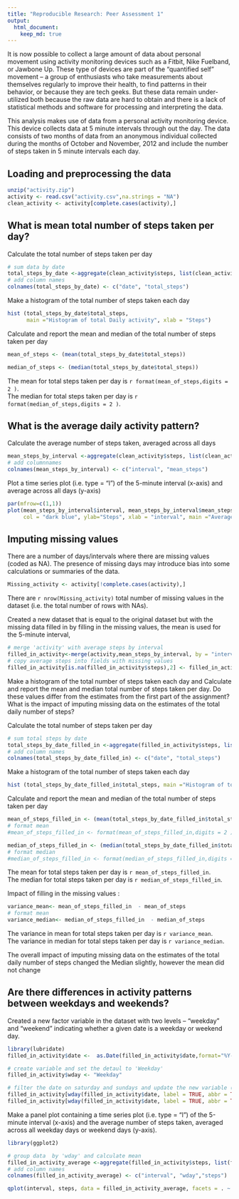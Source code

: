 ```yaml
---
title: "Reproducible Research: Peer Assessment 1"
output: 
  html_document:
    keep_md: true
---
```


It is now possible to collect a large amount of data about personal movement using activity monitoring devices such as a Fitbit, Nike Fuelband, or Jawbone Up. These type of devices are part of the “quantified self” movement – a group of enthusiasts who take measurements about themselves regularly to improve their health, to find patterns in their behavior, or because they are tech geeks. But these data remain under-utilized both because the raw data are hard to obtain and there is a lack of statistical methods and software for processing and interpreting the data.

This analysis makes use of data from a personal activity monitoring device. This device collects data at 5 minute intervals through out the day. The data consists of two months of data from an anonymous individual collected during the months of October and November, 2012 and include the number of steps taken in 5 minute intervals each day.

## Loading and preprocessing the data
```r
unzip("activity.zip")
activity <- read.csv("activity.csv",na.strings = "NA")
clean_activity <- activity[complete.cases(activity),]
```


## What is mean total number of steps taken per day?

Calculate the total number of steps taken per day
```r
# sum data by date 
total_steps_by_date <-aggregate(clean_activity$steps, list(clean_activity$date), FUN = sum)
# add column names
colnames(total_steps_by_date) <- c("date", "total_steps")
```

Make a histogram of the total number of steps taken each day
```r
hist (total_steps_by_date$total_steps, 
      main ="Histogram of total Daily activity", xlab = "Steps")
```



Calculate and report the mean and median of the total number of steps taken per day
```r
mean_of_steps <- (mean(total_steps_by_date$total_steps))

median_of_steps <- (median(total_steps_by_date$total_steps))
```

The mean for total steps taken per day is `r format(mean_of_steps,digits = 2 )`.  
The median for total steps taken per day is `r format(median_of_steps,digits = 2 )`.


## What is the average daily activity pattern?

Calculate the average number of steps taken, averaged across all days

```r
mean_steps_by_interval <-aggregate(clean_activity$steps, list(clean_activity$interval), FUN = mean)
# add columnnames
colnames(mean_steps_by_interval) <- c("interval", "mean_steps")
```

Plot a time series plot (i.e. type = "l") of the 5-minute interval (x-axis) and average across all days (y-axis)

```r
par(mfrow=c(1,1)) 
plot(mean_steps_by_interval$interval, mean_steps_by_interval$mean_steps, type="l", 
     col = "dark blue", ylab="Steps", xlab = "interval", main ="Average activity")
```

## Imputing missing values

There are a number of days/intervals where there are missing values (coded as NA). The presence of missing days may introduce bias into some calculations or summaries of the data.
```r
Missing_activity <- activity[!complete.cases(activity),]
```

There are  `r nrow(Missing_activity)` total number of missing values in the dataset (i.e. the total number of rows with NAs).  


Created a new dataset that is equal to the original dataset but with the missing data filled in by filling in the missing values, the mean is used for the 5-minute interval, 
```r
# merge 'activity' with average steps by interval
filled_in_activity<-merge(activity,mean_steps_by_interval, by = "interval")
# copy average steps into fields with missing values
filled_in_activity[is.na(filled_in_activity$steps),2] <- filled_in_activity[is.na(filled_in_activity$steps),4]
```

Make a histogram of the total number of steps taken each day and Calculate and report the mean and median total number of steps taken per day. Do these values differ from the estimates from the first part of the assignment? What is the impact of imputing missing data on the estimates of the total daily number of steps?


Calculate the total number of steps taken per day
```r
# sum total steps by date
total_steps_by_date_filled_in <-aggregate(filled_in_activity$steps, list(filled_in_activity$date), FUN = sum)
# add column names
colnames(total_steps_by_date_filled_in) <- c("date", "total_steps")
```

Make a histogram of the total number of steps taken each day
```r
hist (total_steps_by_date_filled_in$total_steps, main ="Histogram of total Daily activity", xlab = "Steps")
```

Calculate and report the mean and median of the total number of steps taken per day
```r
mean_of_steps_filled_in <- (mean(total_steps_by_date_filled_in$total_steps))
# format mean
#mean_of_steps_filled_in <- format(mean_of_steps_filled_in,digits = 2 )

median_of_steps_filled_in <- (median(total_steps_by_date_filled_in$total_steps))
# format median
#median_of_steps_filled_in <- format(median_of_steps_filled_in,digits = 2 )
```

The mean for total steps taken per day is `r mean_of_steps_filled_in`.  
The median for total steps taken per day is `r median_of_steps_filled_in`.

Impact of filling in the missing values :
```r
variance_mean<- mean_of_steps_filled_in  - mean_of_steps
# format mean
variance_median<- median_of_steps_filled_in  - median_of_steps
```
The variance in mean for total steps taken per day is `r variance_mean`.  
The variance in median for total steps taken per day is `r variance_median`.

The overall impact of imputing missing data on the estimates of the total daily number of steps changed the Median slightly, however the mean did not change

## Are there differences in activity patterns between weekdays and weekends?

Created a new factor variable in the dataset with two levels – “weekday” and “weekend” indicating whether a given date is a weekday or weekend day.

```r
library(lubridate)
filled_in_activity$date <-  as.Date(filled_in_activity$date,format="%Y-%m-%d")

# create variable and set the detaul to 'Weekday'
filled_in_activity$wday <- "Weekday"

# filter the date on saturday and sundays and update the new variable (wday) to 'Weekend'
filled_in_activity[wday(filled_in_activity$date, label = TRUE, abbr = TRUE) == "Sun",5] <- "Weekend"
filled_in_activity[wday(filled_in_activity$date, label = TRUE, abbr = TRUE) == "Sat",5] <- "Weekend"
```

Make a panel plot containing a time series plot (i.e. type = "l") of the 5-minute interval (x-axis) and the average number of steps taken, averaged across all weekday days or weekend days (y-axis).

```r
library(ggplot2)

# group data  by 'wday' and calculate mean
filled_in_activity_average <-aggregate(filled_in_activity$steps, list(filled_in_activity$interval,filled_in_activity$wday ), FUN = mean)
# add column names
colnames(filled_in_activity_average) <- c("interval", "wday","steps")

qplot(interval, steps, data = filled_in_activity_average, facets = . ~ wday,   geom = c("line", "smooth"), xlab="interval", ylab="average steps" ) + facet_grid(wday ~ .) 
```
